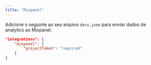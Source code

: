 ```yaml
---
title: "Mixpanel"
---
```


Adicione o seguinte ao seu arquivo `docs.json` para enviar dados de analytics ao Mixpanel.

```json Analytics options in docs.json
"integrations": {
    "mixpanel": {
        "projectToken": "required"
    }
}
```
